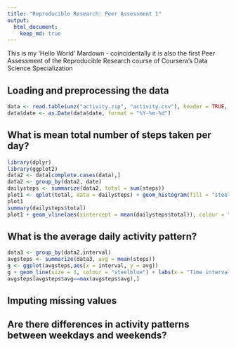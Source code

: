 ```yaml
---
title: "Reproducible Research: Peer Assessment 1"
output: 
  html_document:
    keep_md: true
---
```



This is my 'Hello World' Mardown - coincidentally it is also the first Peer Assessment of the Reproducible Research course of Coursera's Data Science Specialization 

## Loading and preprocessing the data

```r
data <- read.table(unz("activity.zip", "activity.csv"), header = TRUE, sep=",")
data$date <- as.Date(data$date, format = "%Y-%m-%d")
```

## What is mean total number of steps taken per day?



```r
library(dplyr)
library(ggplot2)
data2 <- data[complete.cases(data),]
data2 <- group_by(data2, date)
dailysteps <- summarize(data2, total = sum(steps))
plot1 <- qplot(total, data = dailysteps) + geom_histogram(fill = "steelblue")+ labs(x = "Total number of steps taken each day", y = "Frequency", title = "Daily Total Steps Histogram")
plot1
summary(dailysteps$total)
plot1 + geom_vline(aes(xintercept = mean(dailysteps$total)), colour = "red", size = 1) + geom_vline(aes(xintercept = median(dailysteps$total)), colour = "blue", size = 1, alpha = .5)
```

## What is the average daily activity pattern?

```r
data3 <- group_by(data2,interval)
avgsteps <- summarize(data3, avg = mean(steps))
g <- ggplot(avgsteps,aes(x = interval, y = avg))
g + geom_line(size = 1, colour = "steelblue") + labs(x = "Time interval [5 mins]", y = "Average Steps", title = "Daily Average of Steps taken by Interval")
avgsteps[avgsteps$avg==max(avgsteps$avg),]
```


## Imputing missing values



## Are there differences in activity patterns between weekdays and weekends?
